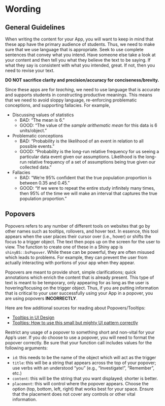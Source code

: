 # Wording {#wording}

## General Guidelines
When writing the content for your App, you will want to keep in mind that these app have the primary audience of students. Thus, we need to make sure that we use language that is appropriate. Seek to use complete sentences that convey what you intend. Have someone else take a look at your content and then tell you what they believe the text to be saying. If what they say is consistent with what you intended, great. If not, then you need to revise your text.

__DO NOT sacrifice clarity and precision/accuracy for
conciseness/brevity.__

Since these apps are for *teaching*, we need to use language that is accurate and supports students in constructing productive meanings. This means that we need to avoid sloppy language, re-enforcing problematic conceptions, and supporting fallacies. For example,

+ Discussing values of statistics
    - BAD: “The mean is 6.”
    - GOOD: “The value of the *sample arithematic mean* for this data is 6 units/object.”
+ Problematic conceptions
    - BAD: “Probability is the likelihood of an event in relation to all possible events.”
    - GOOD: “Probability is the long-run relative frequency for us seeing a particular data event given our assumptions. Likelihood is the long-run relative frequency of a set of assumptions being true given our collected data.”
+ Fallacies
    - BAD: "We're 95% confident that the true population proportion is between 0.35 and 0.45."
    - GOOD: "If we were to repeat the entire study infinitely many times, then 95% of the time we will make an interval that captures the true population proportion."

## Popovers
Popovers refers to any number of different tools on websites that go by other names such as tooltips, rollovers, and hover text. In essence, this tool appears when the user places their cursor over (i.e., hover) or shifts the focus to a trigger object. The text then pops up on the screen for the user to view. The function to create one of these in a Shiny app is `shinyBS::bsPopover`. While these can be powerful, they are often misused which leads to problems. For example, they can prevent the user from actually interacting with portions of your app when they appear. 

Popovers are meant to provide short, simple clarifications; quick annotations which enrich the content that is already present. This type of text is meant to be temporary, only appearing for as long as the user is hovering/focusing on the trigger object. Thus, if you are putting information that is critical to your user successfully using your App in a popover, you are using popovers __INCORRECTLY__.

Here are few additional sources for reading about Popovers/Tooltips:

+ [Tooltips in UI Design](https://uxplanet.org/tooltips-in-ui-design-f63e117aa3d1)
+ [Tooltips: How to use this small but mighty UI pattern correctly](https://www.appcues.com/blog/tooltips)

Restrict any usage of a popover to something short and non-vital for your App's user. If you do choose to use a popover, you will need to format the popover correctly. Be sure that your function call includes values for the following arguments:

+ `id`: this needs to be the name of the object which will act as the trigger
+ `title`: this will be a string that appears across the top of your popover; use verbs with an understood "you" (e.g., "Investigate!", "Remember", etc.)
+ `content`: this will be the string that you want displayed; shorter is better.
+ `placement`: this will control where the popover appears. Choose the option (top, bottom, left, right) that works best for your space. Ensure that the placement does not cover any controls or other vital information.

